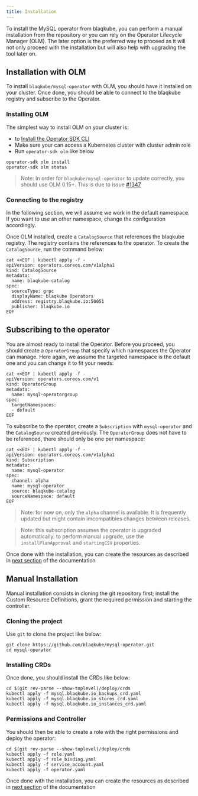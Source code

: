 ```yaml
---
title: Installation
---
```


To install the MySQL operator from blaqkube, you can perform a manual
installation from the repository or you can rely on the Operator Lifecycle
Manager (OLM). The later option is the preferred way to proceed as it will not
only proceed with the installation but will also help with upgrading the tool
later on.

## Installation with OLM

To install `blaqkube/mysql-operator` with OLM, you should have it installed on
your cluster. Once done, you should be able to connect to the blaqkube registry
and subscribe to the Operator.

### Installing OLM

The simplest way to install OLM on your cluster is:

- to [Install the Operator SDK CLI](https://sdk.operatorframework.io/docs/install-operator-sdk/)
- Make sure your can access a Kubernetes cluster with cluster admin role
- Run `operator-sdk olm` like below

```shell
operator-sdk olm install
operator-sdk olm status
```

> Note: In order for `blaqkube/mysql-operator` to update correctly, you should
> use OLM 0.15+. This is due to issue
> [#1347](https://github.com/operator-framework/operator-lifecycle-manager/issues/1347)

### Connecting to the registry

In the following section, we will assume we work in the default namespace. If you want
to use an other namespace, change the configuration accordingly.

Once OLM installed, create a `CatalogSource` that references the blaqkube registry. The
registry contains the references to the operator. To create the `CatalogSource`, run
the command below:

```shell
cat <<EOF | kubectl apply -f -
apiVersion: operators.coreos.com/v1alpha1
kind: CatalogSource
metadata:
  name: blaqkube-catalog
spec:
  sourceType: grpc
  displayName: blaqkube Operators
  address: registry.blaqkube.io:50051
  publisher: blaqkube.io
EOF
```

## Subscribing to the operator

You are almost ready to install the Operator. Before you proceed, you should
create a `OperatorGroup` that specify which namespaces the Operator can
manage. Here again, we assume the targeted namespace is the default one and
you can change it to fit your needs:

```shell
cat <<EOF | kubectl apply -f -
apiVersion: operators.coreos.com/v1
kind: OperatorGroup
metadata:
  name: mysql-operatorgroup
spec:
  targetNamespaces:
  - default
EOF
```

To subscribe to the operator, create a `Subscription` with `mysql-operator`
and the `CatalogSource` created previously. The `OperatorGroup` does not
have to be referenced, there should only be one per namespace:

```shell
cat <<EOF | kubectl apply -f -
apiVersion: operators.coreos.com/v1alpha1
kind: Subscription
metadata:
  name: mysql-operator
spec:
  channel: alpha
  name: mysql-operator
  source: blaqkube-catalog
  sourceNamespace: default
EOF
```

> Note: for now on, only the `alpha` channel is available. It is frequently
> updated but might contain imcompatibles changes between releases.

> Note: this subscription assumes the operator is upgraded automatically.
> to perform manual upgrade, use the `installPlanApproval` and `startingCSV`
> properties.

Once done with the installation, you can create the resources as described in
[next section](/use/resources) of the documentation

## Manual Installation

Manual installation consists in cloning the git repository first; install the
Custom Resource Definitions, grant the required permission and starting the
controller.

### Cloning the project

Use `git` to clone the project like below:

```shell
git clone https://github.com/blaqkube/mysql-operator.git
cd mysql-operator
```

### Installing CRDs

Once done, you should install the CRDs like below:

```shell
cd $(git rev-parse --show-toplevel)/deploy/crds
kubectl apply -f mysql.blaqkube.io_backups_crd.yaml
kubectl apply -f mysql.blaqkube.io_stores_crd.yaml
kubectl apply -f mysql.blaqkube.io_instances_crd.yaml
```

### Permissions and Controller

You should then be able to create a role with the right permissions and deploy
the operator:

```shell
cd $(git rev-parse --show-toplevel)/deploy/crds
kubectl apply -f role.yaml
kubectl apply -f role_binding.yaml
kubectl apply -f service_account.yaml
kubectl apply -f operator.yaml
```

Once done with the installation, you can create the resources as described in
[next section](/use/resources) of the documentation

